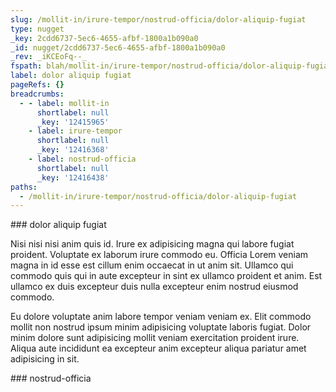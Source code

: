 ```yaml
---
slug: /mollit-in/irure-tempor/nostrud-officia/dolor-aliquip-fugiat
type: nugget
_key: 2cdd6737-5ec6-4655-afbf-1800a1b090a0
_id: nugget/2cdd6737-5ec6-4655-afbf-1800a1b090a0
_rev: _iKCEoFq--_
fspath: blah/mollit-in/irure-tempor/nostrud-officia/dolor-aliquip-fugiat.md
label: dolor aliquip fugiat
pageRefs: {}
breadcrumbs:
  - - label: mollit-in
      shortlabel: null
      _key: '12415965'
    - label: irure-tempor
      shortlabel: null
      _key: '12416368'
    - label: nostrud-officia
      shortlabel: null
      _key: '12416438'
paths:
  - /mollit-in/irure-tempor/nostrud-officia/dolor-aliquip-fugiat
---
```


<NuggetArea>
<Nugget slug="/mollit-in/irure-tempor/nostrud-officia/dolor-aliquip-fugiat" type="nugget" _key="2cdd6737-5ec6-4655-afbf-1800a1b090a0" _id="nugget/2cdd6737-5ec6-4655-afbf-1800a1b090a0" _rev="_iKCEoFq--_" fspath="blah/mollit-in/irure-tempor/nostrud-officia/dolor-aliquip-fugiat.md" label="dolor aliquip fugiat" paths="/mollit-in/irure-tempor/nostrud-officia/dolor-aliquip-fugiat">
<NuggetBody>
### dolor aliquip fugiat

Nisi nisi nisi anim quis id. Irure ex adipisicing magna qui labore fugiat proident. Voluptate ex laborum irure commodo eu. Officia Lorem veniam magna in id esse est cillum enim occaecat in ut anim sit. Ullamco qui commodo quis qui in aute excepteur in sint ex ullamco proident et anim. Est ullamco ex duis excepteur duis nulla excepteur enim nostrud eiusmod commodo.

Eu dolore voluptate anim labore tempor veniam veniam ex. Elit commodo mollit non nostrud ipsum minim adipisicing voluptate laboris fugiat. Dolor minim dolore sunt adipisicing mollit veniam exercitation proident irure. Aliqua aute incididunt ea excepteur anim excepteur aliqua pariatur amet adipisicing in sit.

</NuggetBody>
<Breadcrumbs>
<Crumbs>
<Crumb _key="12415965" label="mollit-in" /><Crumb _key="12416368" label="irure-tempor" /><Crumb _key="12416438" label="nostrud-officia" />
</Crumbs>
</Breadcrumbs>
</Nugget>

<NuggetsInbound>
</NuggetsInbound>
<NuggetsOutbound>
</NuggetsOutbound>
</NuggetArea>
<PassagesInbound>
<Passage direction="inbound" type="passage" _key="12416438" _id="passage/12416438" _rev="_iKCEoFq---" label="nostrud-officia" passage="nostrud-officia" fspath="blah/mollit-in/irure-tempor/nostrud-officia" paths="/mollit-in/irure-tempor/nostrud-officia" slug="/mollit-in/irure-tempor/nostrud-officia">
<NuggetBody>
### nostrud-officia

</NuggetBody>
<Breadcrumbs>
<Crumbs>
<Crumb _key="12415965" label="mollit-in" /><Crumb _key="12416368" label="irure-tempor" />
</Crumbs>
</Breadcrumbs>
</Passage>

</PassagesInbound>
<PassagesOutbound>
</PassagesOutbound>